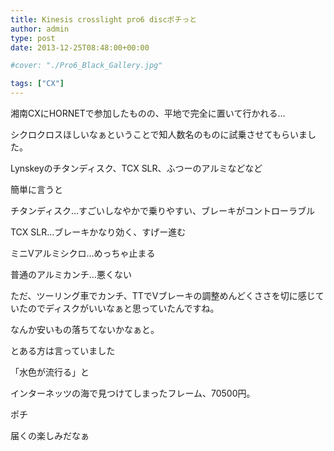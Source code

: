 ---
title: Kinesis crosslight pro6 discポチっと
author: admin
type: post
date: 2013-12-25T08:48:00+00:00

#cover: "./Pro6_Black_Gallery.jpg"

tags: ["CX"]
---

湘南CXにHORNETで参加したものの、平地で完全に置いて行かれる…

シクロクロスほしいなぁということで知人数名のものに試乗させてもらいました。

Lynskeyのチタンディスク、TCX SLR、ふつーのアルミなどなど

簡単に言うと

チタンディスク…すごいしなやかで乗りやすい、ブレーキがコントローラブル

TCX SLR…ブレーキかなり効く、すげー進む

ミニVアルミシクロ…めっちゃ止まる

普通のアルミカンチ…悪くない

ただ、ツーリング車でカンチ、TTでVブレーキの調整めんどくささを切に感じていたのでディスクがいいなぁと思っていたんですね。

なんか安いもの落ちてないかなぁと。

とある方は言っていました

「水色が流行る」と

インターネッツの海で見つけてしまったフレーム、70500円。

ポチ

届くの楽しみだなぁ
